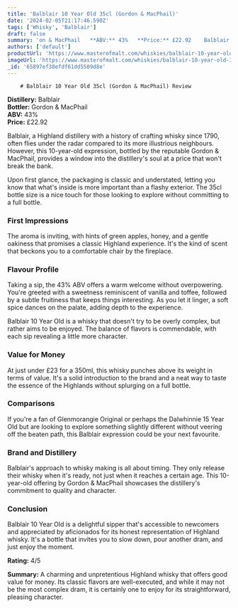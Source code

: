 ```yaml
---
title: 'Balblair 10 Year Old 35cl (Gordon & MacPhail)'
date: '2024-02-05T21:17:46.590Z'
tags: ['Whisky', 'Balblair']
draft: false
summary: 'on & MacPhail   **ABV:** 43%   **Price:** £22.92    Balblair, a Highland distillery with a history of crafting whisky since 1790, ...'
authors: ['default']
productUrl: 'https://www.masterofmalt.com/whiskies/balblair-10-year-old-35cl-whisky/'
imageUrl: 'https://www.masterofmalt.com/whiskies/balblair-10-year-old-35cl-whisky.jpg'
_id: '65897ef38efdf61dd5509d8e'
---
```


        # Balblair 10 Year Old 35cl (Gordon & MacPhail) Review

**Distillery:** Balblair  
**Bottler:** Gordon & MacPhail  
**ABV:** 43%  
**Price:** £22.92

Balblair, a Highland distillery with a history of crafting whisky since 1790, often flies under the radar compared to its more illustrious neighbours. However, this 10-year-old expression, bottled by the reputable Gordon & MacPhail, provides a window into the distillery's soul at a price that won't break the bank.

Upon first glance, the packaging is classic and understated, letting you know that what's inside is more important than a flashy exterior. The 35cl bottle size is a nice touch for those looking to explore without committing to a full bottle.

### First Impressions

The aroma is inviting, with hints of green apples, honey, and a gentle oakiness that promises a classic Highland experience. It's the kind of scent that beckons you to a comfortable chair by the fireplace.

### Flavour Profile

Taking a sip, the 43% ABV offers a warm welcome without overpowering. You're greeted with a sweetness reminiscent of vanilla and toffee, followed by a subtle fruitiness that keeps things interesting. As you let it linger, a soft spice dances on the palate, adding depth to the experience.

Balblair 10 Year Old is a whisky that doesn't try to be overly complex, but rather aims to be enjoyed. The balance of flavors is commendable, with each sip revealing a little more character.

### Value for Money

At just under £23 for a 350ml, this whisky punches above its weight in terms of value. It's a solid introduction to the brand and a neat way to taste the essence of the Highlands without splurging on a full bottle.

### Comparisons

If you're a fan of Glenmorangie Original or perhaps the Dalwhinnie 15 Year Old but are looking to explore something slightly different without veering off the beaten path, this Balblair expression could be your next favourite.

### Brand and Distillery

Balblair's approach to whisky making is all about timing. They only release their whisky when it's ready, not just when it reaches a certain age. This 10-year-old offering by Gordon & MacPhail showcases the distillery's commitment to quality and character.

### Conclusion

Balblair 10 Year Old is a delightful sipper that's accessible to newcomers and appreciated by aficionados for its honest representation of Highland whisky. It's a bottle that invites you to slow down, pour another dram, and just enjoy the moment.

**Rating:** 4/5

**Summary:** A charming and unpretentious Highland whisky that offers good value for money. Its classic flavors are well-executed, and while it may not be the most complex dram, it is certainly one to enjoy for its straightforward, pleasing character.

